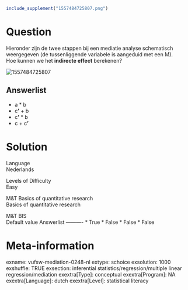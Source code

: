 ```{r, echo = FALSE, results = "hide"}
include_supplement("1557484725807.png")
```

Question
========
Hieronder zijn de twee stappen bij een mediatie analyse schematisch
weergegeven (de tussenliggende variabele is aangeduid met een M).  
Hoe kunnen we het **indirecte effect** berekenen?  
  
<img src="1557484725807.png" class="fr-fic fr-dii enlargeimage tvcss_2"
alt="1557484725807" />

Answerlist
----------
* a \* b
* c**’** + b
* c**’** \* b
* c + c**’**

Solution
========











Language  
Nederlands

Levels of Difficulty  
Easy

M&T Basics of quantitative research  
Basics of quantitative research

M&T BIS  
Default value
Answerlist
----------
* True
* False
* False
* False

Meta-information
================
exname: vufsw-mediation-0248-nl
extype: schoice
exsolution: 1000
exshuffle: TRUE
exsection: inferential statistics/regression/multiple linear regression/mediation
exextra[Type]: conceptual
exextra[Program]: NA
exextra[Language]: dutch
exextra[Level]: statistical literacy

